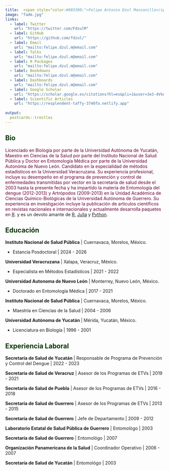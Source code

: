 ```yaml
---
title:  <span style="color:#003300;">Felipe Antonio Dzul Manzanilla</span>
image: "fadm.jpg"
links:
  - label: Twitter
    url: "https://twitter.com/FdzulM"
  - label: GitHub
    url: "https://github.com/fdzul/"
  - label: Email
    url: "mailto:felipe.dzul.m@email.com"
  - label: Talks
    url: "mailto:felipe.dzul.m@email.com"
  - label: R Packages
    url: "mailto:felipe.dzul.m@email.com"
  - label: Bookdowns
    url: "mailto:felipe.dzul.m@email.com"
  - label: Dashboards
    url: "mailto:felipe.dzul.m@email.com"
  - label: Google Scholar
    url: "https://scholar.google.es/citations?hl=es&pli=1&user=3e3-4VkAAAAJ"
  - label: Scientific Articles
    url: "https://resplendent-taffy-3740fa.netlify.app"
    
output:
  postcards::trestles
---
```

 
##  **<span style="color:#003300;">Bio</span>**

<span style="color:#660033;">Licenciado en Biología por parte de la Universidad Autónoma de Yucatán, Maestro en Ciencias de la Salud por parte del Instituto Nacional de Salud Pública y Doctor en Entomología Médica por parte de la Universidad Autonóma de Nuevo León. Candidato en la especialidad de métodos estadísticos en la Universidad Veracruzana. Su experiencia profesional, incluye su desempeño en el programa de prevención y control de enfermedades transmitidas por vector en la secretaría de salud desde el 2003 hasta la presente fecha y ha impartido la materia de Entomología del dengue (2012-2013) y Artrópodos (2009-2013) en la Unidad Académica de Ciencias Químico-Biológicas de la Universidad Autónoma de Guerrero. Su experiencia en investigación incluye la publicación de artículos científicos en revistas nacionales e internacionales y actualmente desarrolla paquetes en [R](https://cran.r-project.org/).</span>  y es un devoto amante de [R](https://cran.r-project.org/), [Julia](https://julialang.org/) y [Python](https://www.python.org/).

##  **<span style="color:#003300;">Educación</span>**


**Instituto Nacional de Salud Pública** | Cuernavaca, Morelos, México.

  - Estancia Posdoctoral | 2024 - 2026


**Universidad Veracruzana** | Xalapa, Veracruz, México.

  - Especialista en Métodos Estadísticos | 2021 - 2022

**Universidad Autonoma de Nuevo León** | Monterrey, Nuevo León, México.

  - Doctorado en Entomología Médica | 2017 - 2021

**Instituto Nacional de Salud Pública** | Cuernavaca, Morelos, México.

  - Maestría en Ciencias de la Salud | 2004 - 2006

**Universidad Autónoma de Yucatán ** | Mérida, Yucatán, México.

 - Licenciatura en Biología  | 1996 - 2001


##  **<span style="color:#003300;">Experiencia Laboral </span>**


**Secretaría de Salud de Yucatán** | Responsable de Programa de Prevención y Control del Dengue | 2022 - 2023


**Secretaría de Salud de Veracruz** | Asesor de los Programas de ETVs | 2019 - 2021

**Secretaría de Salud de Puebla** | Asesor de los Programas de ETVs | 2016 - 2018

**Secretaría de Salud de Guerrero** | Asesor de los Programas de ETVs | 2013 - 2015

**Secretaría de Salud de Guerrero** | Jefe de Departamento | 2009 - 2012

**Laboratorio Estatal de Salud Pública de Guerrero** | Entomológo | 2003

**Secretaría de Salud de Guerrero** | Entomológo | 2007

**Organización Panamericana de la Salud** | Coordinador Operativo | 2006 - 2007

**Secretaría de Salud de Yucatán** | Entomológo | 2003